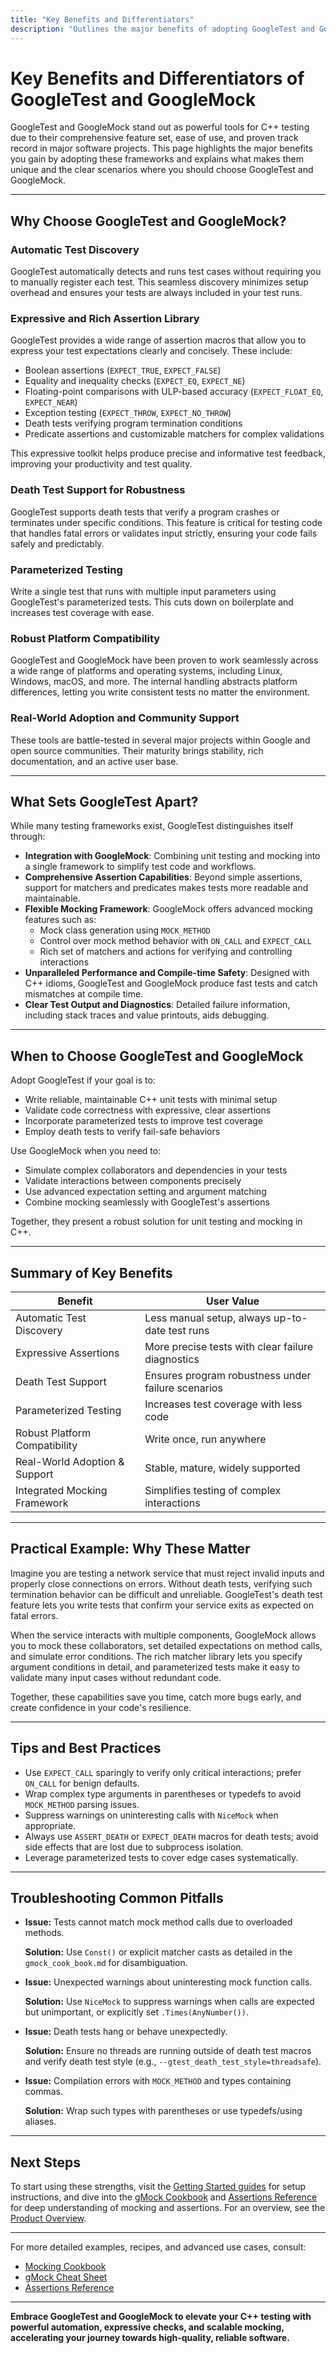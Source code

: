 ```yaml
---
title: "Key Benefits and Differentiators"
description: "Outlines the major benefits of adopting GoogleTest and GoogleMock, such as automatic test discovery, expressive assertions, death test support, parameterized testing, robust platform compatibility, and real-world adoption by major projects. Explains what sets GoogleTest apart and when to choose it."
---
```


# Key Benefits and Differentiators of GoogleTest and GoogleMock

GoogleTest and GoogleMock stand out as powerful tools for C++ testing due to their comprehensive feature set, ease of use, and proven track record in major software projects. This page highlights the major benefits you gain by adopting these frameworks and explains what makes them unique and the clear scenarios where you should choose GoogleTest and GoogleMock.

---

## Why Choose GoogleTest and GoogleMock?

### Automatic Test Discovery
GoogleTest automatically detects and runs test cases without requiring you to manually register each test. This seamless discovery minimizes setup overhead and ensures your tests are always included in your test runs.

### Expressive and Rich Assertion Library
GoogleTest provides a wide range of assertion macros that allow you to express your test expectations clearly and concisely. These include:

- Boolean assertions (`EXPECT_TRUE`, `EXPECT_FALSE`)
- Equality and inequality checks (`EXPECT_EQ`, `EXPECT_NE`)
- Floating-point comparisons with ULP-based accuracy (`EXPECT_FLOAT_EQ`, `EXPECT_NEAR`)
- Exception testing (`EXPECT_THROW`, `EXPECT_NO_THROW`)
- Death tests verifying program termination conditions
- Predicate assertions and customizable matchers for complex validations

This expressive toolkit helps produce precise and informative test feedback, improving your productivity and test quality.

### Death Test Support for Robustness
GoogleTest supports death tests that verify a program crashes or terminates under specific conditions. This feature is critical for testing code that handles fatal errors or validates input strictly, ensuring your code fails safely and predictably.

### Parameterized Testing
Write a single test that runs with multiple input parameters using GoogleTest's parameterized tests. This cuts down on boilerplate and increases test coverage with ease.

### Robust Platform Compatibility
GoogleTest and GoogleMock have been proven to work seamlessly across a wide range of platforms and operating systems, including Linux, Windows, macOS, and more. The internal handling abstracts platform differences, letting you write consistent tests no matter the environment.

### Real-World Adoption and Community Support
These tools are battle-tested in several major projects within Google and open source communities. Their maturity brings stability, rich documentation, and an active user base.

---

## What Sets GoogleTest Apart?

While many testing frameworks exist, GoogleTest distinguishes itself through:

- **Integration with GoogleMock**: Combining unit testing and mocking into a single framework to simplify test code and workflows.
- **Comprehensive Assertion Capabilities**: Beyond simple assertions, support for matchers and predicates makes tests more readable and maintainable.
- **Flexible Mocking Framework**: GoogleMock offers advanced mocking features such as:
  - Mock class generation using `MOCK_METHOD`
  - Control over mock method behavior with `ON_CALL` and `EXPECT_CALL`
  - Rich set of matchers and actions for verifying and controlling interactions
- **Unparalleled Performance and Compile-time Safety**: Designed with C++ idioms, GoogleTest and GoogleMock produce fast tests and catch mismatches at compile time.
- **Clear Test Output and Diagnostics**: Detailed failure information, including stack traces and value printouts, aids debugging.

---

## When to Choose GoogleTest and GoogleMock

Adopt GoogleTest if your goal is to:

- Write reliable, maintainable C++ unit tests with minimal setup
- Validate code correctness with expressive, clear assertions
- Incorporate parameterized tests to improve test coverage
- Employ death tests to verify fail-safe behaviors

Use GoogleMock when you need to:

- Simulate complex collaborators and dependencies in your tests
- Validate interactions between components precisely
- Use advanced expectation setting and argument matching
- Combine mocking seamlessly with GoogleTest's assertions

Together, they present a robust solution for unit testing and mocking in C++.

---

## Summary of Key Benefits

| Benefit                         | User Value                                           |
| ------------------------------ | --------------------------------------------------- |
| Automatic Test Discovery        | Less manual setup, always up-to-date test runs      |
| Expressive Assertions           | More precise tests with clear failure diagnostics  |
| Death Test Support             | Ensures program robustness under failure scenarios |
| Parameterized Testing           | Increases test coverage with less code              |
| Robust Platform Compatibility   | Write once, run anywhere                             |
| Real-World Adoption & Support   | Stable, mature, widely supported                     |
| Integrated Mocking Framework     | Simplifies testing of complex interactions          |

---

## Practical Example: Why These Matter

Imagine you are testing a network service that must reject invalid inputs and properly close connections on errors. Without death tests, verifying such termination behavior can be difficult and unreliable. GoogleTest's death test feature lets you write tests that confirm your service exits as expected on fatal errors.

When the service interacts with multiple components, GoogleMock allows you to mock these collaborators, set detailed expectations on method calls, and simulate error conditions. The rich matcher library lets you specify argument conditions in detail, and parameterized tests make it easy to validate many input cases without redundant code.

Together, these capabilities save you time, catch more bugs early, and create confidence in your code's resilience.

---

## Tips and Best Practices

- Use `EXPECT_CALL` sparingly to verify only critical interactions; prefer `ON_CALL` for benign defaults.
- Wrap complex type arguments in parentheses or typedefs to avoid `MOCK_METHOD` parsing issues.
- Suppress warnings on uninteresting calls with `NiceMock` when appropriate.
- Always use `ASSERT_DEATH` or `EXPECT_DEATH` macros for death tests; avoid side effects that are lost due to subprocess isolation.
- Leverage parameterized tests to cover edge cases systematically.

---

## Troubleshooting Common Pitfalls

- **Issue:** Tests cannot match mock method calls due to overloaded methods.

  **Solution:** Use `Const()` or explicit matcher casts as detailed in the `gmock_cook_book.md` for disambiguation.

- **Issue:** Unexpected warnings about uninteresting mock function calls.

  **Solution:** Use `NiceMock` to suppress warnings when calls are expected but unimportant, or explicitly set `.Times(AnyNumber())`.

- **Issue:** Death tests hang or behave unexpectedly.

  **Solution:** Ensure no threads are running outside of death test macros and verify death test style (e.g., `--gtest_death_test_style=threadsafe`).

- **Issue:** Compilation errors with `MOCK_METHOD` and types containing commas.

  **Solution:** Wrap such types with parentheses or use typedefs/using aliases.

---

## Next Steps

To start using these strengths, visit the [Getting Started guides](/getting-started) for setup instructions, and dive into the [gMock Cookbook](/guides/mocking-and-test-doubles/gmock_cook_book.html) and [Assertions Reference](/reference/assertions.html) for deep understanding of mocking and assertions. For an overview, see the [Product Overview](/overview/introduction-and-value/product-overview.html).

---

For more detailed examples, recipes, and advanced use cases, consult:

- [Mocking Cookbook](https://github.com/google/googletest/blob/main/docs/gmock_cook_book.md)
- [gMock Cheat Sheet](https://github.com/google/googletest/blob/main/docs/gmock_cheat_sheet.md)
- [Assertions Reference](https://github.com/google/googletest/blob/main/docs/reference/assertions.md)

---

**Embrace GoogleTest and GoogleMock to elevate your C++ testing with powerful automation, expressive checks, and scalable mocking, accelerating your journey towards high-quality, reliable software.**
